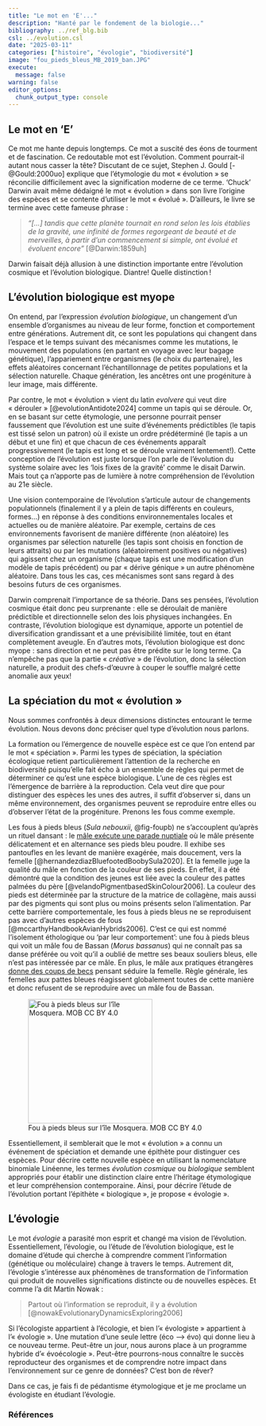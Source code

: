 ```yaml
---
title: "Le mot en 'E'..."
description: "Hanté par le fondement de la biologie..."
bibliography: ../ref_blg.bib
csl: ../evolution.csl
date: "2025-03-11"
categories: ["histoire", "évologie", "biodiversité"]
image: "fou_pieds_bleus_MB_2019_ban.JPG"
execute: 
  message: false
warning: false
editor_options: 
  chunk_output_type: console
---
```


## Le mot en 'E'

Ce mot me hante depuis longtemps. Ce mot a suscité des éons de tourment et de fascination. Ce redoutable mot est l'évolution. Comment pourrait-il autant nous casser la tête? Discutant de ce sujet, Stephen J. Gould [-@Gould:2000uo] explique que l’étymologie du mot « évolution » se réconcilie difficilement avec la signification moderne de ce terme. 'Chuck' Darwin avait même dédaigné le mot « évolution » dans son livre l'origine des espèces et se contente d'utiliser le mot « évolué ». D'ailleurs, le livre se termine avec cette fameuse phrase :

<!-- > *"\[...\] whilst this planet has gone cycling on according to the fixed law of gravity, from so simple a beginning endless forms most beautiful and most wonderful have been, and are being, evolved."* [@Darwin:1859uh] -->

> *"\[...\] tandis que cette planète tournait en rond selon les lois établies de la gravité, une infinité de formes regorgeant de beauté et de merveilles, à partir d'un commencement si simple, ont évolué et évoluent encore"* [@Darwin:1859uh]

Darwin faisait déjà allusion à une distinction importante entre l'évolution cosmique et l'évolution biologique. Diantre! Quelle distinction !

## L'évolution biologique est myope

On entend, par l'expression *évolution biologique*, un changement d'un ensemble d'organismes au niveau de leur forme, fonction et comportement entre générations. Autrement dit, ce sont les populations qui changent dans l'espace et le temps suivant des mécanismes comme les mutations, le mouvement des populations (en partant en voyage avec leur bagage génétique), l'appariement entre organismes (le choix du partenaire), les effets aléatoires concernant l'échantillonnage de petites populations et la sélection naturelle. Chaque génération, les ancêtres ont une progéniture à leur image, mais différente.

<!-- Évidemment, j'exclus tous les individus qui ne laisseront pas de descendance -->

Par contre, le mot « évolution » vient du latin *evolvere* qui veut dire « dérouler » [@evolutionAntidote2024] comme un tapis qui se déroule. Or, en se basant sur cette étymologie, une personne pourrait penser faussement que l'évolution est une suite d'événements prédictibles (le tapis est tissé selon un patron) où il existe un ordre prédéterminé (le tapis a un début et une fin) et que chacun de ces événements apparaît progressivement (le tapis est long et se déroule vraiment lentement!). Cette conception de l'évolution est juste lorsque l'on parle de l'évolution du système solaire avec les 'lois fixes de la gravité' comme le disait Darwin. Mais tout ça n'apporte pas de lumière à notre compréhension de l'évolution au 21e siècle.

Une vision contemporaine de l'évolution s'articule autour de changements populationnels (finalement il y a plein de tapis différents en couleurs, formes...) en réponse à des conditions environnementales locales et actuelles ou de manière aléatoire. Par exemple, certains de ces environnements favorisent de manière différente (non aléatoire) les organismes par sélection naturelle (les tapis sont choisis en fonction de leurs attraits) ou par les mutations (aléatoirement positives ou négatives) qui agissent chez un organisme (chaque tapis est une modification d'un modèle de tapis précédent) ou par « dérive génique » un autre phénomène aléatoire. Dans tous les cas, ces mécanismes sont sans regard à des besoins futurs de ces organismes.

Darwin comprenait l'importance de sa théorie. Dans ses pensées, l'évolution cosmique était donc peu surprenante : elle se déroulait de manière prédictible et directionnelle selon des lois physiques inchangées. En contraste, l'évolution biologique est dynamique, apporte un potentiel de diversification grandissant et a une prévisibilité limitée, tout en étant complètement aveugle. En d'autres mots, l'évolution biologique est donc myope : sans direction et ne peut pas être prédite sur le long terme. Ça n'empêche pas que la partie « *créative* » de l'évolution, donc la sélection naturelle, a produit des chefs-d'œuvre à couper le souffle malgré cette anomalie aux yeux!

## La spéciation du mot « évolution »

Nous sommes confrontés à deux dimensions distinctes entourant le terme évolution. Nous devons donc préciser quel type d'évolution nous parlons.

La formation ou l'émergence de nouvelle espèce est ce que l'on entend par le mot « spéciation ». Parmi les types de spéciation, la spéciation écologique retient particulièrement l'attention de la recherche en biodiversité puisqu'elle fait écho à un ensemble de règles qui permet de déterminer ce qu'est une espèce biologique. L'une de ces règles est l'émergence de barrière à la reproduction. Cela veut dire que pour distinguer des espèces les unes des autres, il suffit d'observer si, dans un même environnement, des organismes peuvent se reproduire entre elles ou d'observer l'état de la progéniture. Prenons les fous comme exemple.

::: {layout="[ [70,30]]"}
Les fous à pieds bleus (*Sula nebouxii*, @fig-foupb) ne s'accouplent qu'après un rituel dansant : le [mâle exécute une parade nuptiale](https://www.youtube.com/watch?v=lcPHFQP9GN0) où le mâle présente délicatement et en alternance ses pieds bleu poudre. Il exhibe ses pantoufles en les levant de manière exagérée, mais doucement, vers la femelle [@hernandezdiazBluefootedBoobySula2020]. Et la femelle juge la qualité du mâle en fonction de la couleur de ses pieds. En effet, il a été démontré que la condition des jeunes est liée avec la couleur des pattes palmées du père [@velandoPigmentbasedSkinColour2006]. La couleur des pieds est déterminée par la structure de la matrice de collagène, mais aussi par des pigments qui sont plus ou moins présents selon l'alimentation. Par cette barrière comportementale, les fous à pieds bleus ne se reproduisent pas avec d'autres espèces de fous [@mccarthyHandbookAvianHybrids2006]. C'est ce qui est nommé l'isolement éthologique ou 'par leur comportement': une fou à pieds bleus qui voit un mâle fou de Bassan (*Morus bassanus*) qui ne connaît pas sa danse préférée ou voit qu'il a oublié de mettre ses beaux souliers bleus, elle n'est pas intéressée par ce mâle. En plus, le mâle aux pratiques étrangères [donne des coups de becs](https://www.youtube.com/watch?v=1YYZtu_mVmk) pensant séduire la femelle. Règle générale, les femelles aux pattes bleues réagissent globalement toutes de cette manière et donc refusent de se reproduire avec un mâle fou de Bassan.

![Fou à pieds bleus sur l'île Mosquera. MOB CC BY 4.0](fou_pieds_bleus_MB_2019.JPG){#fig-foupb fig-alt="Un fou (ou deux) sur l'île Mosquera" width="250px"}
:::


Essentiellement, il semblerait que le mot « évolution » a connu un événement de spéciation et demande une épithète pour distinguer ces espèces. Pour décrire cette nouvelle espèce en utilisant la nomenclature binomiale Linéenne, les termes *évolution cosmique* ou *biologique* semblent appropriés pour établir une distinction claire entre l'héritage étymologique et leur compréhension contemporaine. Ainsi, pour décrire l'étude de l'évolution portant l'épithète « biologique », je propose « évologie ».

## L'évologie

Le mot *évologie* a parasité mon esprit et changé ma vision de l'évolution. Essentiellement, l'évologie, ou l'étude de l'évolution biologique, est le domaine d'étude qui cherche à comprendre comment l'information (génétique ou moléculaire) change à travers le temps. Autrement dit, l'évologie s'intéresse aux phénomènes de transformation de l'information qui produit de nouvelles significations distincte ou de nouvelles espèces. Et comme l'a dit Martin Nowak :

> Partout où l'information se reproduit, il y a évolution [@nowakEvolutionaryDynamicsExploring2006]

<!-- > Wherever information reproduces, there is evolution [@nowakEvolutionaryDynamicsExploring2006] -->

Si l'écologiste appartient à l'écologie, et bien l'« évologiste » appartient à l'« évologie ». Une mutation d'une seule lettre (éco --\> évo) qui donne lieu à ce nouveau terme. Peut-être un jour, nous aurons place à un programme hybride d'« évoécologie ». Peut-être pourrons-nous connaître le succès reproducteur des organismes et de comprendre notre impact dans l'environnement sur ce genre de données? C'est bon de rêver?

<!-- Une mutation dans le mot écologie pour devenir évologie -->

Dans ce cas, je fais fi de pédantisme étymologique et je me proclame un évologiste en étudiant l'évologie.


### Références

::: {#refs}
:::
